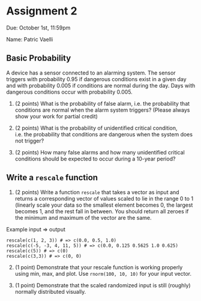 Assignment 2
============
Due: October 1st, 11:59pm 

Name: Patric Vaelli

Basic Probability
-----------------
A device has a sensor connected to an alarming system. 
The sensor triggers with probability 0.95 if dangerous conditions exist in a given day and with probability 0.005 if conditions are normal during the day. 
Days with dangerous conditions occur with probability 0.005. 

1) (2 points) What is the probability of false alarm, i.e. the probability that conditions are normal when the alarm system triggers? (Please always show your work for partial credit)

2) (2 points) What is the probability of unidentified critical condition, i.e. the probability that conditions are dangerous when the system does not trigger?

3) (2 points) How many false alarms and how many unidentified critical conditions should be expected to occur during a 10-year period?

Write a ```rescale``` function
------------------------------

1) (2 points) Write a function ```rescale``` that takes a vector as input and returns a corresponding vector of values scaled to lie in the range 0 to 1 (linearly scale your data so the smallest element becomes 0, the largest becomes 1, and the rest fall in between. You should return all zeroes if the minimum and maximum of the vector are the same. 

Example input => output
```
rescale(c(1, 2, 3)) # => c(0.0, 0.5, 1.0)
rescale(c(-5, -3, 4, 11, 5)) # => c(0.0, 0.125 0.5625 1.0 0.625)
rescale(c(5)) # => c(0)
rescale(c(3,3)) # => c(0, 0)
```

2) (1 point) Demonstrate that your rescale function is working properly using min, max, and plot. Use ```rnorm(100, 10, 10)``` for your input vector.

3) (1 point) Demonstrate that the scaled randomized input is still (roughly) normally distributed visually.


